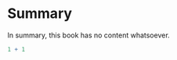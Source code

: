 # Summary {#sec-summary .unnumbered}

In summary, this book has no content whatsoever.

```r
1 + 1
```
